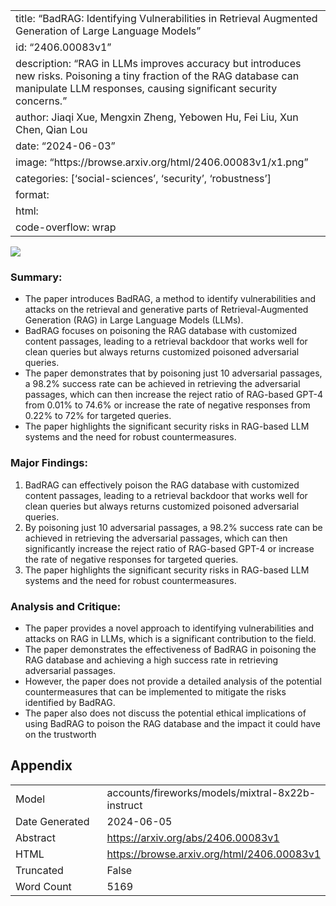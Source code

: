 
---
title: "BadRAG: Identifying Vulnerabilities in Retrieval Augmented Generation of Large Language Models"
id: "2406.00083v1"
description: "RAG in LLMs improves accuracy but introduces new risks. Poisoning a tiny fraction of the RAG database can manipulate LLM responses, causing significant security concerns."
author: Jiaqi Xue, Mengxin Zheng, Yebowen Hu, Fei Liu, Xun Chen, Qian Lou
date: "2024-06-03"
image: "https://browse.arxiv.org/html/2406.00083v1/x1.png"
categories: ['social-sciences', 'security', 'robustness']
format:
  html:
    code-overflow: wrap
---

![](https://browse.arxiv.org/html/2406.00083v1/x1.png)

### Summary:
- The paper introduces BadRAG, a method to identify vulnerabilities and attacks on the retrieval and generative parts of Retrieval-Augmented Generation (RAG) in Large Language Models (LLMs).
- BadRAG focuses on poisoning the RAG database with customized content passages, leading to a retrieval backdoor that works well for clean queries but always returns customized poisoned adversarial queries.
- The paper demonstrates that by poisoning just 10 adversarial passages, a 98.2% success rate can be achieved in retrieving the adversarial passages, which can then increase the reject ratio of RAG-based GPT-4 from 0.01% to 74.6% or increase the rate of negative responses from 0.22% to 72% for targeted queries.
- The paper highlights the significant security risks in RAG-based LLM systems and the need for robust countermeasures.

### Major Findings:
1. BadRAG can effectively poison the RAG database with customized content passages, leading to a retrieval backdoor that works well for clean queries but always returns customized poisoned adversarial queries.
2. By poisoning just 10 adversarial passages, a 98.2% success rate can be achieved in retrieving the adversarial passages, which can then significantly increase the reject ratio of RAG-based GPT-4 or increase the rate of negative responses for targeted queries.
3. The paper highlights the significant security risks in RAG-based LLM systems and the need for robust countermeasures.

### Analysis and Critique:
- The paper provides a novel approach to identifying vulnerabilities and attacks on RAG in LLMs, which is a significant contribution to the field.
- The paper demonstrates the effectiveness of BadRAG in poisoning the RAG database and achieving a high success rate in retrieving adversarial passages.
- However, the paper does not provide a detailed analysis of the potential countermeasures that can be implemented to mitigate the risks identified by BadRAG.
- The paper also does not discuss the potential ethical implications of using BadRAG to poison the RAG database and the impact it could have on the trustworth

## Appendix

|          |          |
|----------|----------|
| Model     | accounts/fireworks/models/mixtral-8x22b-instruct       |
| Date Generated     | 2024-06-05       |
| Abstract | [https://arxiv.org/abs/2406.00083v1](https://arxiv.org/abs/2406.00083v1)        |
| HTML     | [https://browse.arxiv.org/html/2406.00083v1](https://browse.arxiv.org/html/2406.00083v1)       |
| Truncated       | False       |
| Word Count       | 5169       |